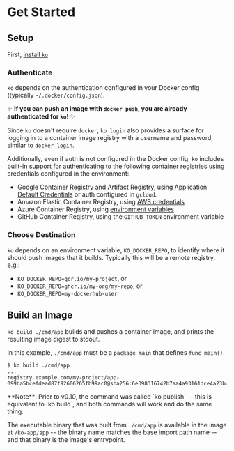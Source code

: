 
# Get Started

## Setup 

First, [install `ko`](./install)

### Authenticate

`ko` depends on the authentication configured in your Docker config (typically `~/.docker/config.json`).

✨ **If you can push an image with `docker push`, you are already authenticated for `ko`!** ✨

Since `ko` doesn't require `docker`, `ko login` also provides a surface for logging in to a container image registry with a username and password, similar to [`docker login`](https://docs.docker.com/engine/reference/commandline/login/).

Additionally, even if auth is not configured in the Docker config, `ko` includes built-in support for authenticating to the following container registries using credentials configured in the environment:

- Google Container Registry and Artifact Registry, using [Application Default Credentials](https://cloud.google.com/docs/authentication/production) or auth configured in `gcloud`.
- Amazon Elastic Container Registry, using [AWS credentials](https://github.com/awslabs/amazon-ecr-credential-helper/#aws-credentials)
- Azure Container Registry, using [environment variables](https://github.com/chrismellard/docker-credential-acr-env/)
- GitHub Container Registry, using the `GITHUB_TOKEN` environment variable

### Choose Destination

`ko` depends on an environment variable, `KO_DOCKER_REPO`, to identify where it should push images that it builds. Typically this will be a remote registry, e.g.:

- `KO_DOCKER_REPO=gcr.io/my-project`, or
- `KO_DOCKER_REPO=ghcr.io/my-org/my-repo`, or
- `KO_DOCKER_REPO=my-dockerhub-user`

## Build an Image

`ko build ./cmd/app` builds and pushes a container image, and prints the resulting image digest to stdout.

In this example, `./cmd/app` must be a `package main` that defines `func main()`.

```plaintext
$ ko build ./cmd/app
...
registry.example.com/my-project/app-099ba5bcefdead87f92606265fb99ac0@sha256:6e398316742b7aa4a93161dce4a23bc5c545700b862b43347b941000b112ec3e
```

<Callout emoji="💡">
**Note**: Prior to v0.10, the command was called `ko publish` -- this is equivalent to `ko build`, and both commands will work and do the same thing.
</Callout>

The executable binary that was built from `./cmd/app` is available in the image at `/ko-app/app` -- the binary name matches the base import path name -- and that binary is the image's entrypoint.
